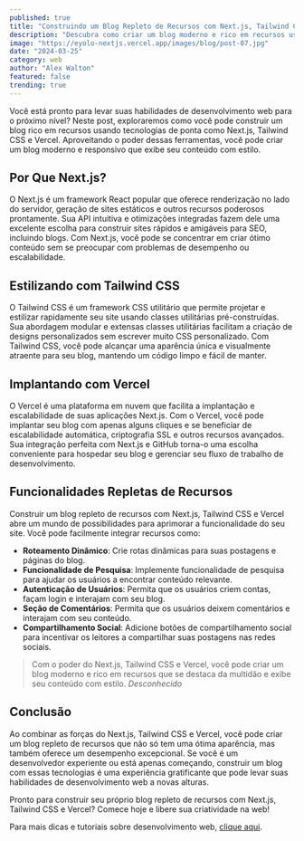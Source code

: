 ```yaml
---
published: true
title: "Construindo um Blog Repleto de Recursos com Next.js, Tailwind CSS e Vercel"
description: "Descubra como criar um blog moderno e rico em recursos usando Next.js, Tailwind CSS e Vercel, e leve suas habilidades de desenvolvimento web para o próximo nível."
image: "https://eyolo-nextjs.vercel.app/images/blog/post-07.jpg"
date: "2024-03-25"
category: web
author: "Alex Walton"
featured: false
trending: true
---
```


Você está pronto para levar suas habilidades de desenvolvimento web para o próximo nível? Neste post, exploraremos como você pode construir um blog rico em recursos usando tecnologias de ponta como Next.js, Tailwind CSS e Vercel. Aproveitando o poder dessas ferramentas, você pode criar um blog moderno e responsivo que exibe seu conteúdo com estilo.

## Por Que Next.js?

O Next.js é um framework React popular que oferece renderização no lado do servidor, geração de sites estáticos e outros recursos poderosos prontamente. Sua API intuitiva e otimizações integradas fazem dele uma excelente escolha para construir sites rápidos e amigáveis para SEO, incluindo blogs. Com Next.js, você pode se concentrar em criar ótimo conteúdo sem se preocupar com problemas de desempenho ou escalabilidade.

## Estilizando com Tailwind CSS

O Tailwind CSS é um framework CSS utilitário que permite projetar e estilizar rapidamente seu site usando classes utilitárias pré-construídas. Sua abordagem modular e extensas classes utilitárias facilitam a criação de designs personalizados sem escrever muito CSS personalizado. Com Tailwind CSS, você pode alcançar uma aparência única e visualmente atraente para seu blog, mantendo um código limpo e fácil de manter.

## Implantando com Vercel

O Vercel é uma plataforma em nuvem que facilita a implantação e escalabilidade de suas aplicações Next.js. Com o Vercel, você pode implantar seu blog com apenas alguns cliques e se beneficiar de escalabilidade automática, criptografia SSL e outros recursos avançados. Sua integração perfeita com Next.js e GitHub torna-o uma escolha conveniente para hospedar seu blog e gerenciar seu fluxo de trabalho de desenvolvimento.

## Funcionalidades Repletas de Recursos

Construir um blog repleto de recursos com Next.js, Tailwind CSS e Vercel abre um mundo de possibilidades para aprimorar a funcionalidade do seu site. Você pode facilmente integrar recursos como:

- **Roteamento Dinâmico**: Crie rotas dinâmicas para suas postagens e páginas do blog.
- **Funcionalidade de Pesquisa**: Implemente funcionalidade de pesquisa para ajudar os usuários a encontrar conteúdo relevante.
- **Autenticação de Usuários**: Permita que os usuários criem contas, façam login e interajam com seu blog.
- **Seção de Comentários**: Permita que os usuários deixem comentários e interajam com seu conteúdo.
- **Compartilhamento Social**: Adicione botões de compartilhamento social para incentivar os leitores a compartilhar suas postagens nas redes sociais.

>Com o poder do Next.js, Tailwind CSS e Vercel, você pode criar um blog moderno e rico em recursos que se destaca da multidão e exibe seu conteúdo com estilo.
<cite>Desconhecido</cite>

## Conclusão

Ao combinar as forças do Next.js, Tailwind CSS e Vercel, você pode criar um blog repleto de recursos que não só tem uma ótima aparência, mas também oferece um desempenho excepcional. Se você é um desenvolvedor experiente ou está apenas começando, construir um blog com essas tecnologias é uma experiência gratificante que pode levar suas habilidades de desenvolvimento web a novas alturas.

Pronto para construir seu próprio blog repleto de recursos com Next.js, Tailwind CSS e Vercel? Comece hoje e libere sua criatividade na web!

Para mais dicas e tutoriais sobre desenvolvimento web, [clique aqui](#!).
